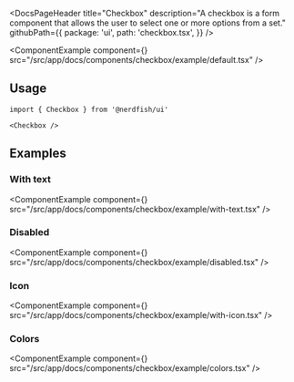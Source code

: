<DocsPageHeader
	title="Checkbox"
	description="A checkbox is a form component that allows the user to select one or more options from a set."
	githubPath={{
		package: 'ui',
		path: 'checkbox.tsx',
	}}
/>

<ComponentExample
	component={<CheckboxExample />}
	src="/src/app/docs/components/checkbox/example/default.tsx"
/>

## Usage

```tsx
import { Checkbox } from '@nerdfish/ui'
```

```tsx
<Checkbox />
```

## Examples

### With text

<ComponentExample
	component={<CheckboxWithTextExample />}
	src="/src/app/docs/components/checkbox/example/with-text.tsx"
/>

### Disabled

<ComponentExample
	component={<CheckboxDisabledExample />}
	src="/src/app/docs/components/checkbox/example/disabled.tsx"
/>

### Icon

<ComponentExample
	component={<CheckboxIconExample />}
	src="/src/app/docs/components/checkbox/example/with-icon.tsx"
/>

### Colors

<ComponentExample
	component={<CheckboxColorsExample />}
	src="/src/app/docs/components/checkbox/example/colors.tsx"
/>

